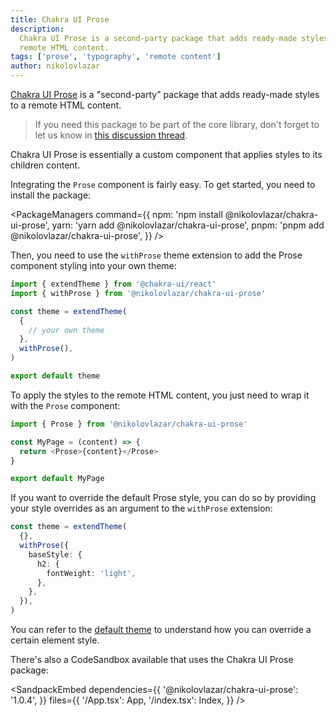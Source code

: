 ```yaml
---
title: Chakra UI Prose
description:
  Chakra UI Prose is a second-party package that adds ready-made styles to
  remote HTML content.
tags: ['prose', 'typography', 'remote content']
author: nikolovlazar
---
```


[Chakra UI Prose](https://github.com/nikolovlazar/chakra-ui-prose) is a
"second-party" package that adds ready-made styles to a remote HTML content.

> If you need this package to be part of the core library, don't forget to let
> us know in
> [this discussion thread](https://github.com/chakra-ui/chakra-ui-docs/discussions/469).

Chakra UI Prose is essentially a custom component that applies styles to its
children content.

Integrating the `Prose` component is fairly easy. To get started, you need to
install the package:

<PackageManagers
  command={{
    npm: 'npm install @nikolovlazar/chakra-ui-prose',
    yarn: 'yarn add @nikolovlazar/chakra-ui-prose',
    pnpm: 'pnpm add @nikolovlazar/chakra-ui-prose',
  }}
/>

Then, you need to use the `withProse` theme extension to add the Prose component
styling into your own theme:

```typescript ln={2,8}
import { extendTheme } from '@chakra-ui/react'
import { withProse } from '@nikolovlazar/chakra-ui-prose'

const theme = extendTheme(
  {
    // your own theme
  },
  withProse(),
)

export default theme
```

To apply the styles to the remote HTML content, you just need to wrap it with
the `Prose` component:

```typescript
import { Prose } from '@nikolovlazar/chakra-ui-prose'

const MyPage = (content) => {
  return <Prose>{content}</Prose>
}

export default MyPage
```

If you want to override the default Prose style, you can do so by providing your
style overrides as an argument to the `withProse` extension:

```typescript
const theme = extendTheme(
  {},
  withProse({
    baseStyle: {
      h2: {
        fontWeight: 'light',
      },
    },
  }),
)
```

You can refer to the
[default theme](https://github.com/nikolovlazar/chakra-ui-prose/blob/main/packages/chakra-ui-prose/src/theme.ts#L17)
to understand how you can override a certain element style.

There's also a CodeSandbox available that uses the Chakra UI Prose package:


<SandpackEmbed
  dependencies={{
    '@nikolovlazar/chakra-ui-prose': '1.0.4',
  }}
  files={{
    '/App.tsx': App,
    '/index.tsx': Index,
  }}
/>
